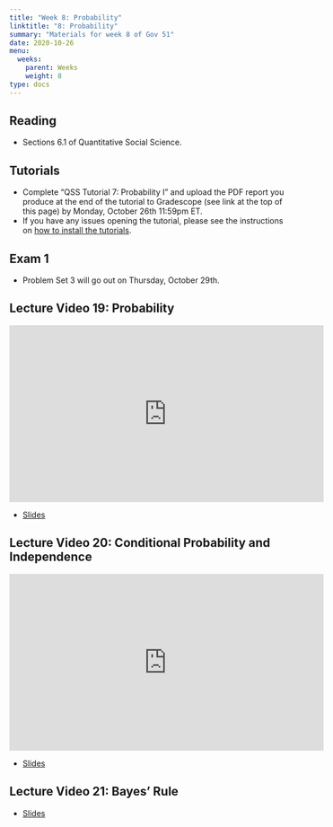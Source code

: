```yaml
---
title: "Week 8: Probability"
linktitle: "8: Probability"
summary: "Materials for week 8 of Gov 51"
date: 2020-10-26
menu:
  weeks:
    parent: Weeks
    weight: 8
type: docs
---
```


## Reading

- Sections 6.1 of Quantitative Social Science.

## Tutorials

- Complete "QSS Tutorial 7: Probability I" and upload the PDF report you produce at the end of the tutorial to Gradescope (see link at the top of this page) by Monday, October 26th 11:59pm ET. 
- If you have any issues opening the tutorial, please see the instructions on [how to install the tutorials](/assignments/tutorials/).

## Exam 1

- Problem Set 3 will go out on Thursday, October 29th. 

## Lecture Video 19: Probability

<iframe width="560" height="315" src="https://www.youtube-nocookie.com/embed/ej-IhL-IzPk" frameborder="0" allow="accelerometer; autoplay; clipboard-write; encrypted-media; gyroscope; picture-in-picture" allowfullscreen></iframe>

- [Slides](/slides/videos/19-prob.pdf)

## Lecture Video 20: Conditional Probability and Independence

<iframe width="560" height="315" src="https://www.youtube-nocookie.com/embed/ArLE7BcmaEs" frameborder="0" allow="accelerometer; autoplay; clipboard-write; encrypted-media; gyroscope; picture-in-picture" allowfullscreen></iframe>


- [Slides](/slides/videos/20-cond-prob.pdf)

## Lecture Video 21: Bayes' Rule


- [Slides]()
